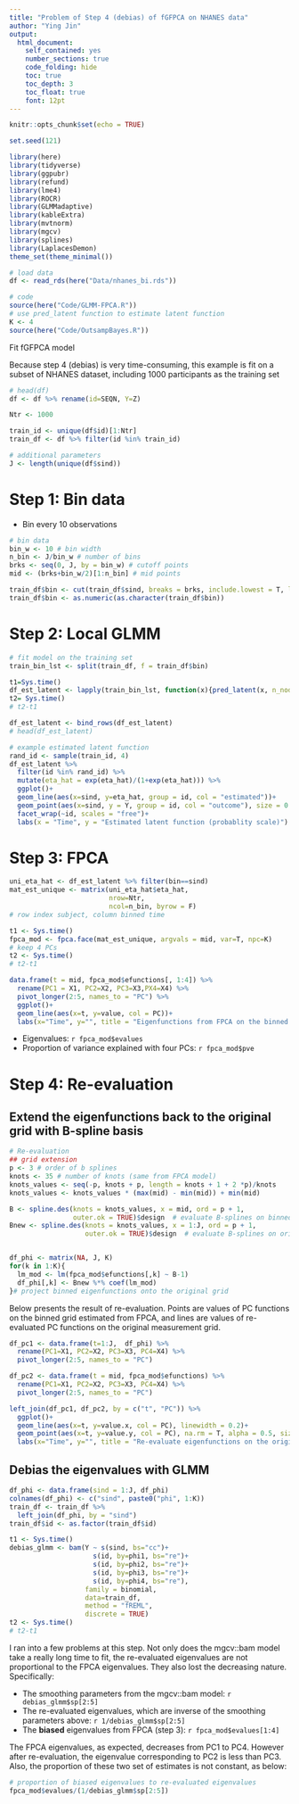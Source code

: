 ```yaml
---
title: "Problem of Step 4 (debias) of fGFPCA on NHANES data"
author: "Ying Jin"
output: 
  html_document:
    self_contained: yes
    number_sections: true
    code_folding: hide
    toc: true
    toc_depth: 3
    toc_float: true
    font: 12pt
---
```


```r
knitr::opts_chunk$set(echo = TRUE)

set.seed(121)

library(here)
library(tidyverse)
library(ggpubr)
library(refund)
library(lme4)
library(ROCR)
library(GLMMadaptive)
library(kableExtra)
library(mvtnorm)
library(mgcv)
library(splines)
library(LaplacesDemon)
theme_set(theme_minimal())
```


```r
# load data
df <- read_rds(here("Data/nhanes_bi.rds"))

# code
source(here("Code/GLMM-FPCA.R")) 
# use pred_latent function to estimate latent function 
K <- 4
source(here("Code/OutsampBayes.R"))
```


Fit fGFPCA model

Because step 4 (debias) is very time-consuming, this example is fit on a subset of NHANES dataset, including 1000 participants as the training set

```r
# head(df)
df <- df %>% rename(id=SEQN, Y=Z)

Ntr <- 1000

train_id <- unique(df$id)[1:Ntr]
train_df <- df %>% filter(id %in% train_id)

# additional parameters
J <- length(unique(df$sind))
```

# Step 1: Bin data

- Bin every 10 observations

```r
# bin data
bin_w <- 10 # bin width
n_bin <- J/bin_w # number of bins
brks <- seq(0, J, by = bin_w) # cutoff points
mid <- (brks+bin_w/2)[1:n_bin] # mid points

train_df$bin <- cut(train_df$sind, breaks = brks, include.lowest = T, labels = mid)
train_df$bin <- as.numeric(as.character(train_df$bin))
```


# Step 2:  Local GLMM

```r
# fit model on the training set
train_bin_lst <- split(train_df, f = train_df$bin)

t1=Sys.time()
df_est_latent <- lapply(train_bin_lst, function(x){pred_latent(x, n_node = 0)}) 
t2= Sys.time()
# t2-t1 
```


```r
df_est_latent <- bind_rows(df_est_latent) 
# head(df_est_latent)

# example estimated latent function
rand_id <- sample(train_id, 4)
df_est_latent %>% 
  filter(id %in% rand_id) %>%
  mutate(eta_hat = exp(eta_hat)/(1+exp(eta_hat))) %>%
  ggplot()+
  geom_line(aes(x=sind, y=eta_hat, group = id, col = "estimated"))+
  geom_point(aes(x=sind, y = Y, group = id, col = "outcome"), size = 0.5)+
  facet_wrap(~id, scales = "free")+
  labs(x = "Time", y = "Estimated latent function (probablity scale)")
```

# Step 3: FPCA

```r
uni_eta_hat <- df_est_latent %>% filter(bin==sind)
mat_est_unique <- matrix(uni_eta_hat$eta_hat,
                         nrow=Ntr, 
                         ncol=n_bin, byrow = F) 
# row index subject, column binned time

t1 <- Sys.time()
fpca_mod <- fpca.face(mat_est_unique, argvals = mid, var=T, npc=K)
# keep 4 PCs
t2 <- Sys.time()
# t2-t1 
```


```r
data.frame(t = mid, fpca_mod$efunctions[, 1:4]) %>%
  rename(PC1 = X1, PC2=X2, PC3=X3,PX4=X4) %>%
  pivot_longer(2:5, names_to = "PC") %>%
  ggplot()+
  geom_line(aes(x=t, y=value, col = PC))+
  labs(x="Time", y="", title = "Eigenfunctions from FPCA on the binned grid")
```

- Eigenvalues: `r fpca_mod$evalues`
- Proportion of variance explained with four PCs: `r fpca_mod$pve`


# Step 4: Re-evaluation

## Extend the eigenfunctions back to the original grid with B-spline basis 

```r
# Re-evaluation
## grid extension
p <- 3 # order of b splines 
knots <- 35 # number of knots (same from FPCA model)
knots_values <- seq(-p, knots + p, length = knots + 1 + 2 *p)/knots
knots_values <- knots_values * (max(mid) - min(mid)) + min(mid)

B <- spline.des(knots = knots_values, x = mid, ord = p + 1,
                outer.ok = TRUE)$design  # evaluate B-splines on binned grid
Bnew <- spline.des(knots = knots_values, x = 1:J, ord = p + 1,
                   outer.ok = TRUE)$design  # evaluate B-splines on original grid


df_phi <- matrix(NA, J, K) 
for(k in 1:K){
  lm_mod <- lm(fpca_mod$efunctions[,k] ~ B-1)
  df_phi[,k] <- Bnew %*% coef(lm_mod)
}# project binned eigenfunctions onto the original grid
```


Below presents the result of re-evaluation. Points are values of PC functions on the binned grid estimated from FPCA, and lines are values of re-evaluated PC functions on the original measurement grid. 

```r
df_pc1 <- data.frame(t=1:J,  df_phi) %>%
  rename(PC1=X1, PC2=X2, PC3=X3, PC4=X4) %>%
  pivot_longer(2:5, names_to = "PC") 

df_pc2 <- data.frame(t = mid, fpca_mod$efunctions) %>%
  rename(PC1=X1, PC2=X2, PC3=X3, PC4=X4) %>%
  pivot_longer(2:5, names_to = "PC") 

left_join(df_pc1, df_pc2, by = c("t", "PC")) %>%
  ggplot()+
  geom_line(aes(x=t, y=value.x, col = PC), linewidth = 0.2)+
  geom_point(aes(x=t, y=value.y, col = PC), na.rm = T, alpha = 0.5, size = 0.5)+
  labs(x="Time", y="", title = "Re-evaluate eigenfunctions on the original grid")

```


## Debias the eigenvalues with GLMM


```r
df_phi <- data.frame(sind = 1:J, df_phi)
colnames(df_phi) <- c("sind", paste0("phi", 1:K))
train_df <- train_df %>% 
  left_join(df_phi, by = "sind")
train_df$id <- as.factor(train_df$id)

t1 <- Sys.time()
debias_glmm <- bam(Y ~ s(sind, bs="cc")+
                     s(id, by=phi1, bs="re")+
                     s(id, by=phi2, bs="re")+
                     s(id, by=phi3, bs="re")+
                     s(id, by=phi4, bs="re"), 
                   family = binomial, 
                   data=train_df, 
                   method = "fREML",
                   discrete = TRUE)
t2 <- Sys.time()
# t2-t1
```

I ran into a few problems at this step. Not only does the mgcv::bam model take a really long time to fit, the re-evaluated eigenvalues are not proportional to the FPCA eigenvalues. They also lost the decreasing nature. Specifically:

- The smoothing parameters from the mgcv::bam model: `r debias_glmm$sp[2:5]`
- The re-evaluated eigenvalues, which are inverse of the smoothing parameters above: `r 1/debias_glmm$sp[2:5]`
- The **biased** eigenvalues from FPCA (step 3): `r fpca_mod$evalues[1:4]`

The FPCA eigenvalues, as expected, decreases from PC1 to PC4. However after re-evaluation, the eigenvalue corresponding to PC2 is less than PC3. Also, the proportion of these two set of estimates is not constant, as below: 

```r
# proportion of biased eigenvalues to re-evaluated eigenvalues
fpca_mod$evalues/(1/debias_glmm$sp[2:5])
```







